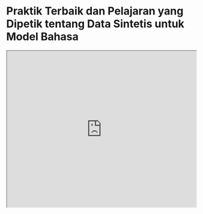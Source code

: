 
# Praktik Terbaik dan Pelajaran yang Dipetik tentang Data Sintetis untuk Model Bahasa


<iframe width="100%"
  height="415px"
  src="https://www.youtube.com/embed/YnlArBZJHY8?si=ZH3hFzwixUopxU5Z" allow="accelerometer; autoplay; clipboard-write; encrypted-media; gyroscope; picture-in-picture"
  allowFullScreen
  />

[Makalah ini](https://arxiv.org/abs/2404.07503) memberikan gambaran umum tentang praktik terbaik dan pelajaran yang dipetik mengenai data sintetis untuk model bahasa. Makalah ini diterbitkan oleh Google DeepMind dan kolaborator lainnya.

Fokus utama makalah ini adalah data sintetis, yang mencakup aplikasi, tantangan, dan arah masa depan. Ini merupakan makalah penting mengingat kemajuan signifikan yang kita lihat dari penggunaan data sintetis di bidang kecerdasan buatan (AI).

Kita tahu dengan pasti bahwa semakin banyak data berkualitas tinggi yang kita berikan kepada model-model ini, semakin baik kinerjanya. Membuat data sintetis sebenarnya tidak sulit, tetapi memastikan kualitasnya adalah tantangan yang sesungguhnya.

Makalah ini juga membahas topik-topik penting ketika bekerja dengan data sintetis, seperti memastikan kualitas, faktualitas, kesetiaan terhadap data asli, ketidakbiasan, kepercayaan, privasi, dan banyak lagi.

Ada banyak referensi bagus yang disebutkan dalam bagian "related work" (karya terkait) yang bisa menjadi sumber informasi tambahan.

Beberapa penjelasan tambahan untuk pemula:

1. **Data Sintetis**: Ini adalah data buatan yang dihasilkan oleh komputer, bukan data yang dikumpulkan dari dunia nyata. Bayangkan seperti membuat makanan tiruan untuk foto makanan, alih-alih menggunakan makanan sungguhan.

2. **Model Bahasa**: Ini adalah program komputer yang belajar memahami dan menghasilkan bahasa manusia. Seperti seorang siswa yang belajar bahasa baru, tetapi dalam skala yang jauh lebih besar dan cepat.

3. **Kualitas Data**: Sama seperti kita belajar lebih baik dari buku yang akurat dan terpercaya, model bahasa juga membutuhkan data yang berkualitas tinggi untuk berfungsi dengan baik.

4. **Tantangan**: Membuat data sintetis yang berkualitas tinggi itu seperti menulis buku pelajaran yang sempurna - butuh ketelitian, pengetahuan mendalam, dan pemahaman tentang apa yang dibutuhkan siswa (dalam hal ini, model bahasa).

Makalah ini sangat penting bagi siapa saja yang tertarik pada perkembangan AI dan bagaimana kita bisa membuat AI yang lebih pintar dan dapat diandalkan di masa depan.
